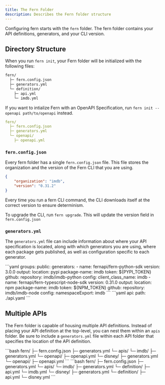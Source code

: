 ```yaml
---
title: The Fern Folder
description: Describes the Fern folder structure
---
```


Configuring fern starts with the `fern` folder. The fern folder contains your API definitions,
generators, and your CLI version.

## Directory Structure

When you run `fern init`, your Fern folder will be initialized with the following files:
```bash
fern/
  ├─ fern.config.json
  ├─ generators.yml
  └─ definition/
    ├─ api.yml
    └─ imdb.yml
```

If you want to intialize Fern with an OpenAPI Specification, run `fern init --openapi path/to/openapi` instead.
```yaml
fern/
  ├─ fern.config.json
  ├─ generators.yml
  └─ openapi/
    ├─ openapi.yml
```

### `fern.config.json`

Every fern folder has a single `fern.config.json` file. This file stores the organization and
the version of the Fern CLI that you are using. 

```json
{
    "organization": "imdb",
    "version": "0.31.2"
}
```

Every time you run a fern CLI command, the CLI downloads itself at the correct version to ensure 
determinism. 

<Note>To upgrade the CLI, run `fern upgrade`. This will update the version field in `fern.config.json` </Note>

### `generators.yml`

The `generators.yml` file can include information about where your API specification is located, along with which generators you are using, where each package gets published, as well as configuration specific to each generator. 

<AccordionGroup>
<Accordion title="generators.yml for Python + TypeScript SDKs">
```yaml
groups:
  public:
    generators:
      - name: fernapi/fern-python-sdk
        version: 3.0.0
        output:
          location: pypi
          package-name: imdb
          token: ${PYPI_TOKEN}
        github:
          repository: imdb/imdb-python
        config:
          client_class_name: imdb
      - name: fernapi/fern-typescript-node-sdk
        version: 0.31.0
        output:
          location: npm
          package-name: imdb
          token: ${NPM_TOKEN}
        github:
          repository: imdb/imdb-node
        config:
          namespaceExport: imdb
```
</Accordion>
<Accordion title="generators.yml for locating an API definition">
```yaml
api: 
  path: ./api.yaml
```
</Accordion>
</AccordionGroup>

## Multiple APIs

The Fern folder is capable of housing multiple API definitions. Instead of placing your API definition at the top-level, you can nest them within an `apis` folder. Be sure to include a `generators.yml` file within each API folder that specifies the location of the API definition. 

<Tabs>
<Tab title="OpenAPI Definition">
```bash
fern/
  ├─ fern.config.json
  ├─ generators.yml
  └─ apis/
    └─ imdb/
        ├─ generators.yml
        └─ openapi/
          ├─ openapi.yml
    └─ disney/
        ├─ generators.yml
        └─ openapi/
          ├─ openapi.yml
```
</Tab>
<Tab title="Fern Definition">
```bash
fern/
  ├─ fern.config.json
  ├─ generators.yml
  └─ apis/
    └─ imdb/
        ├─ generators.yml
        └─ definition/
          ├─ api.yml
          └─ imdb.yml
    └─ disney/
        ├─ generators.yml
        └─ definition/
          ├─ api.yml
          └─ disney.yml
```
</Tab>
</Tabs>
